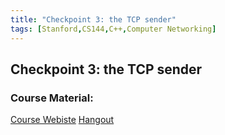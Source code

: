 ```yaml
---
title: "Checkpoint 3: the TCP sender"
tags: [Stanford,CS144,C++,Computer Networking]
---
```


## Checkpoint 3: the TCP sender

### Course Material:
[Course Webiste](https://cs144.github.io/)
[Hangout](https://cs144.github.io/assignments/lab3.pdf)